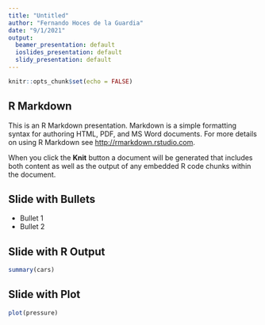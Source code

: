 ```yaml
---
title: "Untitled"
author: "Fernando Hoces de la Guardia"
date: "9/1/2021"
output:
  beamer_presentation: default
  ioslides_presentation: default
  slidy_presentation: default
---
```


```r
knitr::opts_chunk$set(echo = FALSE)
```

## R Markdown

This is an R Markdown presentation. Markdown is a simple formatting syntax for authoring HTML, PDF, and MS Word documents. For more details on using R Markdown see <http://rmarkdown.rstudio.com>.

When you click the **Knit** button a document will be generated that includes both content as well as the output of any embedded R code chunks within the document.

## Slide with Bullets

- Bullet 1
- Bullet 2

## Slide with R Output

```r
summary(cars)
```

## Slide with Plot

```r
plot(pressure)
```


